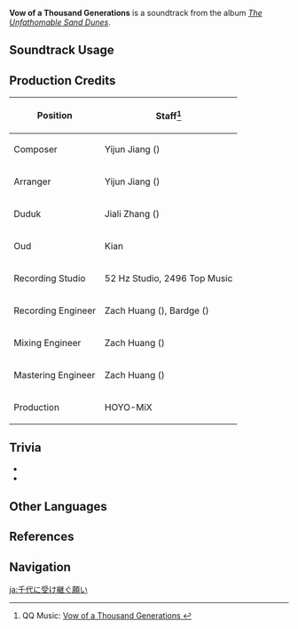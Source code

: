 {{Soundtrack Infobox
|image          = The Unfathomable Sand Dunes.png
|album          = The Unfathomable Sand Dunes
|disc           = 2
|number         = 57
|featured       =
|featured2      =
|featured3      =
|featured_disc  =
|featured_disc2 =
|featured_disc3 =
|youtube_id     = btGMLXuDd-M
|spotify_id     = 5l4N6FBuL5R9oncBgheAhg
|previous       = Inscription of Dreams
|next           = Smoldering Glow
}}
'''Vow of a Thousand Generations''' is a soundtrack from the album ''[[The Unfathomable Sand Dunes]]''.

==Soundtrack Usage==
{{Soundtrack Usage
|quest    = 
|location = Village Chief's House
|domain   = 
}}

==Production Credits==
{| class="wikitable"
! Position
! Staff<ref>QQ Music: [https://y.qq.com/n/ryqq/songDetail/000JdnZd2OLFoS Vow of a Thousand Generations {{zh|千世传述之愿}}]</ref>
|-
! Composer
| Yijun Jiang ({{zh|姜以君}})
|-
! Arranger
| Yijun Jiang ({{zh|姜以君}})
|-
! Duduk
| Jiali Zhang ({{zh|张佳理}})
|-
! Oud
| Kian
|-
! Recording Studio
| 52&nbsp;Hz Studio, 2496 Top Music
|-
! Recording Engineer
| Zach Huang ({{zh|黄巍}}), Bardge ({{zh|麻锅}})
|-
! Mixing Engineer
| Zach Huang ({{zh|黄巍}})
|-
! Mastering Engineer
| Zach Huang ({{zh|黄巍}})
|-
! Production
| HOYO-MiX
|}
<!--
==Gallery==
<gallery>
</gallery>
-->

==Trivia==
* {{Transclude|Inscription of Dreams|AaruTheme|section=1}}
* {{Transclude|Settlement for Exiles|AaruLeitmotif2|section=1}}

==Other Languages==
{{Other Languages
|en      = Vow of a Thousand Generations
|zhs     = 千世传述之愿
|zhs_rm  = Qiānshì Chuánshù zhī Yuàn
|zht     = 千世傳述之願
|zht_rm  = Qiānshì Chuánshù zhī Yuàn
|zh_tl   = A Wish Passed On By a Thousand Worlds
|ja      = 千代に受け継ぐ願い
|ja_rm   = Chiyo ni Uketsugu Negai
|ja_tl   = 
}}

==References==
{{Reflist}}

==Navigation==
{{Soundtrack Navbox|The Unfathomable Sand Dunes}}

[[ja:千代に受け継ぐ願い]]